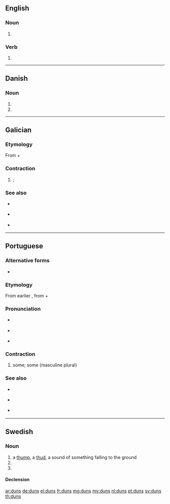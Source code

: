 ==English==

===Noun===
{{head|en|plural}}

# {{plural of|dun|lang=en}}

===Verb===
{{head|en|verb form}}

# {{en-third-person singular of|dun}}

----

==Danish==

===Noun===
{{head|da|noun form|g=n}}

# {{genitive singular indefinite of|dun|lang=da}}
# {{genitive plural indefinite of|dun|lang=da}}

----

==Galician==
===Etymology===
From {{term|de||of|lang=gl}} + {{term|uns||masculine plural indefinite article|lang=gl}}

===Contraction===
{{head|gl|contraction|g=m}}

#{{contraction of|[[de]] [[uns]]|lang=gl}} {{l/en|from|From}} {{l/en|some}}; {{l/en|of|of}} {{l/en|some}}

===See also===
*{{l/gl|dun}} {{qualifier|singular form}}
*{{l/gl|dunhas}} {{qualifier|feminine form}}
*{{l/gl|dunha}} {{qualifier|singular feminine form}}


----

==Portuguese==
===Alternative forms===
*{{l/pt|d'uns}} {{qualifier|dated}}

===Etymology===
From earlier {{term|d'uns|lang=pt}}, from {{term|de||of|lang=pt}} + {{term|um||masculine singular indefinite article|lang=pt}}

===Pronunciation===
* {{a|PT}} {{IPA|/'dˈũʃ/|lang=pt}}
* {{a|Brazil}} {{IPA|/'dˈũs/|lang=pt}}
* {{hyphenation|duns|lang=pt}}

===Contraction===
{{head|pt|contraction|g=m}}

#{{contraction of|{{l/pt|de}} {{l/pt|uns}}||pertaining or relating to some|lang=pt}} {{l/en|some}}{{l/en|of}} some; {{l/en|from}} some (masculine plural)

===See also===
*{{l/pt|dum}} {{qualifier|singular form}}
*{{l/pt|dumas}} {{qualifier|feminine form}}
*{{l/pt|duma}} {{qualifier|singular feminine form}}
----

==Swedish==

===Noun===
{{sv-noun|c}}

# a [[thump]], a [[thud]], a sound of something falling to the ground
# {{sv-noun-form-indef-gen|dun}}
# {{sv-noun-form-indef-gen-pl|dun}}

====Declension====
{{sv-noun-reg-ar|genitive=}}

[[ar:duns]]
[[de:duns]]
[[el:duns]]
[[fr:duns]]
[[mg:duns]]
[[my:duns]]
[[nl:duns]]
[[pt:duns]]
[[sv:duns]]
[[th:duns]]